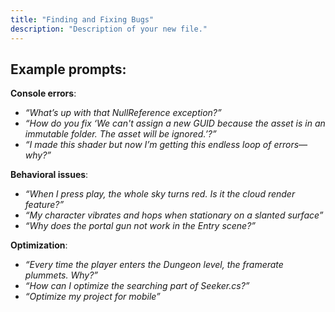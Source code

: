```yaml
---
title: "Finding and Fixing Bugs"
description: "Description of your new file."
---
```


## Example prompts:

**Console errors**:

- _“What’s up with that NullReference exception?”_
- _“How do you fix ‘We can't assign a new GUID because the asset is in an immutable folder. The asset will be ignored.’?”_
- _“I made this shader but now I’m getting this endless loop of errors— why?”_

**Behavioral issues**:

- _“When I press play, the whole sky turns red. Is it the cloud render feature?”_
- _“My character vibrates and hops when stationary on a slanted surface”_
- _“Why does the portal gun not work in the Entry scene?”_

**Optimization**:

- _“Every time the player enters the Dungeon level, the framerate plummets. Why?”_
- _“How can I optimize the searching part of Seeker.cs?”_
- _“Optimize my project for mobile”_